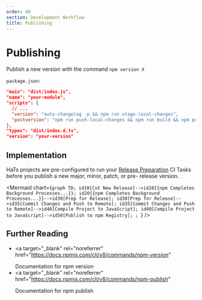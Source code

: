 ```yaml
---
order: 40
section: Development Workflow
title: Publishing
---
```



# Publishing

Publish a new version with the command `npm version X`

`package.json`:

```json
"main": "dist/index.js",
"name": "your-module",
"scripts": {
  // ...
  "version": "auto-changelog -p && npm run stage-local-changes",
  "postversion": "npm run push-local-changes && npm run build && npm publish --access=restricted"
},
"types": "dist/index.d.ts",
"version": "your-version"
```

## Implementation

HaTs projects are pre-configured to run your [Release Preparation](/docs/development-workflow/prepping-releases) CI Tasks before you publish a new major, minor, patch, or pre- release version.

<Mermaid
	chart={`graph TD;
  id10[Cut New Release]-->id20{{npm Completes Background Processes...}};
  id20{{npm Completes Background Processes...}}-->id30[Prep for Release];
  id30[Prep for Release]-->id35[Commit Changes and Push to Remote];
  id35[Commit Changes and Push to Remote]-->id40[Compile Project to JavaScript];
  id40[Compile Project to JavaScript]-->id50[Publish to npm Registry];
	;
`}
/>

## Further Reading

- <a
  	target="_blank"
  	rel="noreferrer"
  	href="https://docs.npmjs.com/cli/v8/commands/npm-version"
  >
  	Documentation for npm version
  </a>
- <a
  	target="_blank"
  	rel="noreferrer"
  	href="https://docs.npmjs.com/cli/v8/commands/npm-publish"
  >
  	Documentation for npm publish
  </a>
